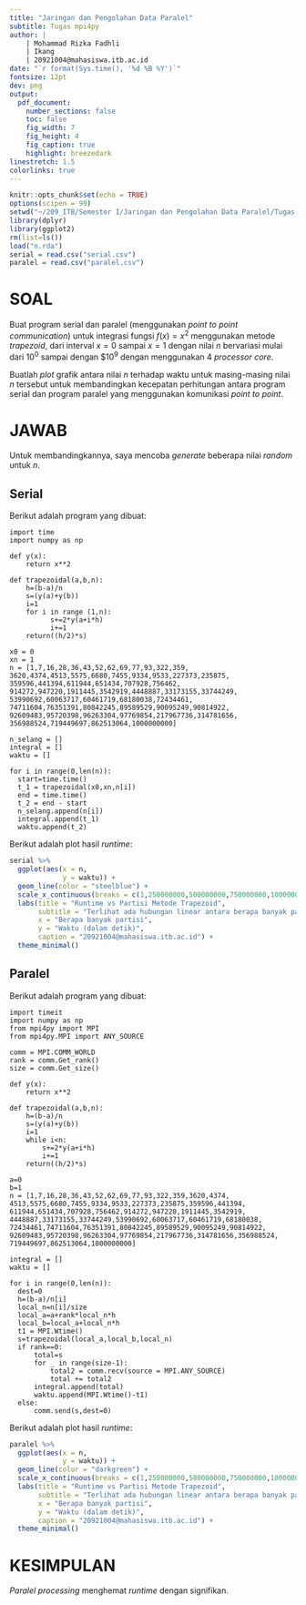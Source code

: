 ```yaml
---
title: "Jaringan dan Pengolahan Data Paralel"
subtitle: Tugas mpi4py
author: | 
    | Mohammad Rizka Fadhli 
    | Ikang
    | 20921004@mahasiswa.itb.ac.id
date: "`r format(Sys.time(), '%d %B %Y')`"
fontsize: 12pt
dev: png
output: 
  pdf_document:
    number_sections: false
    toc: false
    fig_width: 7
    fig_height: 4
    fig_caption: true
    highlight: breezedark
linestretch: 1.5
colorlinks: true
---
```



```r
knitr::opts_chunk$set(echo = TRUE)
options(scipen = 99)
setwd("~/209_ITB/Semester I/Jaringan dan Pengolahan Data Paralel/Tugas Kuliah")
library(dplyr)
library(ggplot2)
rm(list=ls())
load("n.rda")
serial = read.csv("serial.csv")
paralel = read.csv("paralel.csv")
```

# SOAL

Buat program serial dan paralel (menggunakan _point to point communication_) untuk integrasi fungsi $f(x) = x^2$ menggunakan metode _trapezoid_, dari interval $x=0$ sampai $x=1$ dengan nilai $n$ bervariasi mulai dari $10^0$ sampai dengan $10^9^ dengan menggunakan 4 _processor core_.  

Buatlah _plot_ grafik antara nilai $n$ terhadap waktu untuk masing-masing nilai $n$ tersebut untuk membandingkan kecepatan perhitungan antara program serial dan program paralel yang  menggunakan komunikasi _point to point_.

# JAWAB

Untuk membandingkannya, saya mencoba _generate_ beberapa nilai _random_ untuk $n$.

\newpage

## Serial

Berikut adalah program yang dibuat:

```
import time
import numpy as np

def y(x):
    return x**2

def trapezoidal(a,b,n):
    h=(b-a)/n
    s=(y(a)+y(b))
    i=1
    for i in range (1,n):
          s+=2*y(a+i*h)
          i+=1
    return((h/2)*s)

x0 = 0
xn = 1
n = [1,7,16,28,36,43,52,62,69,77,93,322,359,
3620,4374,4513,5575,6680,7455,9334,9533,227373,235875,
359596,441394,611944,651434,707928,756462,
914272,947220,1911445,3542919,4448887,33173155,33744249,
53990692,60063717,60461719,68180038,72434461,
74711604,76351391,80842245,89589529,90095249,90814922,
92609483,95720398,96263304,97769854,217967736,314781656,
356988524,719449697,862513064,1000000000]

n_selang = []
integral = []
waktu = []

for i in range(0,len(n)):
  start=time.time()
  t_1 = trapezoidal(x0,xn,n[i])
  end = time.time()
  t_2 = end - start
  n_selang.append(n[i])
  integral.append(t_1)
  waktu.append(t_2)
```

\newpage

Berikut adalah plot hasil _runtime_:

```r
serial %>% 
  ggplot(aes(x = n,
             y = waktu)) +
  geom_line(color = "steelblue") +
  scale_x_continuous(breaks = c(1,250000000,500000000,750000000,1000000000)) +
  labs(title = "Runtime vs Partisi Metode Trapezoid",
       subtitle = "Terlihat ada hubungan linear antara berapa banyak partisi dengan runtime",
       x = "Berapa banyak partisi",
       y = "Waktu (dalam detik)",
       caption = "20921004@mahasiswa.itb.ac.id") +
  theme_minimal()
```

\newpage

## Paralel

Berikut adalah program yang dibuat:

```
import timeit
import numpy as np
from mpi4py import MPI
from mpi4py.MPI import ANY_SOURCE

comm = MPI.COMM_WORLD
rank = comm.Get_rank()
size = comm.Get_size()

def y(x):
    return x**2

def trapezoidal(a,b,n):
    h=(b-a)/n
    s=(y(a)+y(b))
    i=1
    while i<n:
        s+=2*y(a+i*h)
        i+=1
    return((h/2)*s)

a=0
b=1
n = [1,7,16,28,36,43,52,62,69,77,93,322,359,3620,4374,
4513,5575,6680,7455,9334,9533,227373,235875,359596,441394,
611944,651434,707928,756462,914272,947220,1911445,3542919,
4448887,33173155,33744249,53990692,60063717,60461719,68180038,
72434461,74711604,76351391,80842245,89589529,90095249,90814922,
92609483,95720398,96263304,97769854,217967736,314781656,356988524,
719449697,862513064,1000000000]

integral = []
waktu = []

for i in range(0,len(n)):
  dest=0
  h=(b-a)/n[i]
  local_n=n[i]/size
  local_a=a+rank*local_n*h
  local_b=local_a+local_n*h
  t1 = MPI.Wtime()
  s=trapezoidal(local_a,local_b,local_n)
  if rank==0:
      total=s
      for _ in range(size-1):
          total2 = comm.recv(source = MPI.ANY_SOURCE)
          total += total2
      integral.append(total)
      waktu.append(MPI.Wtime()-t1)
  else:
      comm.send(s,dest=0)
```

\newpage

Berikut adalah plot hasil _runtime_:

```r
paralel %>% 
  ggplot(aes(x = n,
             y = waktu)) +
  geom_line(color = "darkgreen") +
  scale_x_continuous(breaks = c(1,250000000,500000000,750000000,1000000000)) +
  labs(title = "Runtime vs Partisi Metode Trapezoid",
       subtitle = "Terlihat ada hubungan linear antara berapa banyak partisi dengan runtime",
       x = "Berapa banyak partisi",
       y = "Waktu (dalam detik)",
       caption = "20921004@mahasiswa.itb.ac.id") +
  theme_minimal()
```

# KESIMPULAN

_Paralel processing_ menghemat _runtime_ dengan signifikan. 
